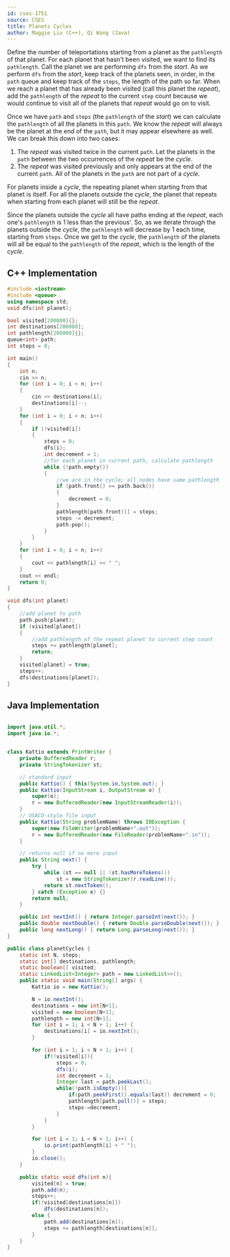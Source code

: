 ```yaml
---
id: cses-1751
source: CSES 
title: Planets Cycles
author: Maggie Liu (C++), Qi Wang (Java)
---
```


Define the number of teleportations starting from a planet as the $\texttt{pathlength}$ of that planet. For each planet that hasn't been visited, we want to find its $\texttt{pathlength}$. Call the planet we are performing $\texttt{dfs}$ from the $\textit{start}$. As we perform $\texttt{dfs}$ from the $\textit{start}$, keep track of the planets seen, in order, in the $\texttt{path}$ queue and keep track of the $\texttt{steps}$, the length of the path so far. When we reach a planet that has already been visited (call this planet the $\textit{repeat}$), add the $\texttt{pathlength}$ of the $\textit{repeat}$ to the current $\texttt{step}$ count because we would continue to visit all of the planets that $\textit{repeat}$ would go on to visit. 

Once we have $\texttt{path}$ and $\texttt{steps}$ (the $\texttt{pathlength}$ of the $\textit{start}$) we can calculate the $\texttt{pathlength}$ of all the planets in this $\texttt{path}$. We know the $\textit{repeat}$ will always be the planet at the end of the $\texttt{path}$, but it may appear elsewhere as well. We can break this down into two cases:
1. The $\textit{repeat}$ was visited twice in the current $\texttt{path}$. Let the planets in the $\texttt{path}$ between the two occurrences of the $\textit{repeat}$ be the $\textit{cycle}$.
2. The $\textit{repeat}$ was visited previously and only appears at the end of the current $\texttt{path}$. All of the planets in the $\texttt{path}$ are not part of a $\textit{cycle}$.

For planets inside a $\textit{cycle}$, the repeating planet when starting from that planet is itself. For all the planets outside the $\textit{cycle}$, the planet that repeats when starting from each planet will still be the $\textit{repeat}$.

Since the planets outside the $\textit{cycle}$ all have paths ending at the $\textit{repeat}$, each one's $\texttt{pathlength}$ is $1$ less than the previous'. So, as we iterate through the planets outside the $\textit{cycle}$, the $\texttt{pathlength}$ will decrease by $1$ each time, starting from $\texttt{steps}$. Once we get to the $\textit{cycle}$, the $\texttt{pathlength}$ of the planets will all be equal to the $\texttt{pathlength}$ of the $\textit{repeat}$, which is the length of the $\textit{cycle}$.

<LanguageSection>

<CPPSection>

## C++ Implementation

```cpp
#include <iostream>
#include <queue>
using namespace std;
void dfs(int planet);

bool visited[200000]{};
int destinations[200000];
int pathlength[200000]{};
queue<int> path;
int steps = 0;

int main()
{
	int n;
	cin >> n;
	for (int i = 0; i < n; i++)
	{
		cin >> destinations[i];
		destinations[i]--;
	}
	for (int i = 0; i < n; i++)
	{
		if (!visited[i])
		{
			steps = 0;
			dfs(i);
			int decrement = 1;
			//for each planet in current path, calculate pathlength
			while (!path.empty())
			{
				//we are in the cycle; all nodes have same pathlength
				if (path.front() == path.back())
				{
					decrement = 0;
				}
				pathlength[path.front()] = steps;
				steps -= decrement;
				path.pop();
			}
		}
	}
	for (int i = 0; i < n; i++)
	{
		cout << pathlength[i] << " ";
	}
	cout << endl;
	return 0;
}

void dfs(int planet)
{
	//add planet to path
	path.push(planet);
	if (visited[planet])
	{
		//add pathlength of the repeat planet to current step count
		steps += pathlength[planet];
		return;
	}
	visited[planet] = true;
	steps++;
	dfs(destinations[planet]);
}
```

</CPPSection>

<JavaSection>

## Java Implementation

```java

import java.util.*;
import java.io.*;


class Kattio extends PrintWriter {
    private BufferedReader r;
    private StringTokenizer st;

    // standard input
    public Kattio() { this(System.in,System.out); }
    public Kattio(InputStream i, OutputStream o) {
        super(o);
        r = new BufferedReader(new InputStreamReader(i));
    }
    // USACO-style file input
    public Kattio(String problemName) throws IOException {
        super(new FileWriter(problemName+".out"));
        r = new BufferedReader(new FileReader(problemName+".in"));
    }

    // returns null if no more input
    public String next() {
        try {
            while (st == null || !st.hasMoreTokens())
                st = new StringTokenizer(r.readLine());
            return st.nextToken();
        } catch (Exception e) {}
        return null;
    }

    public int nextInt() { return Integer.parseInt(next()); }
    public double nextDouble() { return Double.parseDouble(next()); }
    public long nextLong() { return Long.parseLong(next()); }
}

public class planetCycles {
    static int N, steps;
    static int[] destinations, pathlength;
    static boolean[] visited;
    static LinkedList<Integer> path = new LinkedList<>();
    public static void main(String[] args) {
        Kattio io = new Kattio();

        N = io.nextInt();
        destinations = new int[N+1];
        visited = new boolean[N+1];
        pathlength = new int[N+1];
        for (int i = 1; i < N + 1; i++) {
            destinations[i] = io.nextInt();
        }

        for (int i = 1; i < N + 1; i++) {
            if(!visited[i]){
                steps = 0;
                dfs(i);
                int decrement = 1;
                Integer last = path.peekLast();
                while(!path.isEmpty()){
                    if(path.peekFirst().equals(last)) decrement = 0;
                    pathlength[path.poll()] = steps;
                    steps-=decrement;
                }
            }
        }

        for (int i = 1; i < N + 1; i++) {
            io.print(pathlength[i] + " ");
        }
        io.close();
    }

    public static void dfs(int n){
        visited[n] = true;
        path.add(n);
        steps++;
        if(!visited[destinations[n]])
            dfs(destinations[n]);
        else {
            path.add(destinations[n]);
            steps += pathlength[destinations[n]];
        }
    }
}

```
</JavaSection>

</LanguageSection>